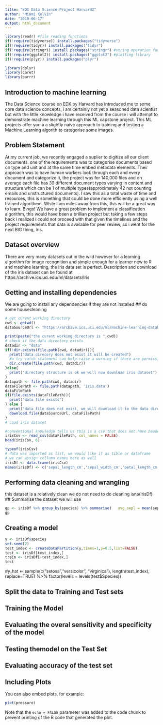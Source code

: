 ```yaml
---
title: "EDX Data Science Project HarvardX"
author: "Miami Kelvin"
date: "2019-06-17"
output: html_document
---
```


```r

library(readr) #file reading functions
if(!require(tidyverse)) install.packages("tidyverse") 
if(!require(tidyr)) install.packages("tidyr")
if(!require(stringr)) install.packages("stringr") #string operation functions
if(!require(ggplot2)) install.packages("ggplot2") #plotting library
if(!require(plyr)) install.packages("plyr")

library(dplyr)
library(caret)
library(purrr)
```

## Introduction to machine learning
The Data Science course on EDX by Harvard has introduced me to some core data science concepts, i am certainly not yet a seasoned data scientist but with the little knowledge i have received from the course i will attempt to demonstrate machine learning through this ML capstone project.
This ML projects offer you a a slightly naive approach to training and testing a Machine Learning algorith to categorise some images. 

## Problem Statement

At my current job, we recently engaged a suplier to digitize all our client documents. one of the requirements was to categorise documents based on type and unit and at the same time embed metadata elements. Their approach was to have human workers look through each and every document and categorize it, the project was for 140,000 files and on average each file has 30 different document types varying in content and structure which can be 1 of multiple types(approximately 42 not counting emails and unstructured documents). I saw this as a total waste of time and resources, this is something that could be done more efficiently using a well trained algorithem. While I am miles away from this, this will be a great way to learn. 
Bingo! We have a great problem to implement a classification algorithm, this would have been a brillian project but taking a few steps back i realized i could not proceed with that given the timelines and the project requirements that data is available for peer review, so i went for the next BIG thing, Iris.

## Dataset overview
There are very many datasets out in the wild however for a learning algorithm for image recognition and simple enough for a learner new to R and machine learning, the Iris data set is perfect. 
Description and download of the iris dataset can be found at https://archive.ics.uci.edu/ml/datasets/Iris



## Getting and installing dependencies
We are going to install any dependencies if they are not installed
## do some housecleaning
```r

# get curent working directory
cwd <- getwd()
dataSourceUrl <- "https://archive.ics.uci.edu/ml/machine-learning-databases/iris/iris.data"

print(paste("the curent working directory is ",cwd))
# check if the data directory exists
datadir <- "data"
if(!dir.exists(file.path(cwd, datadir))){
  print("data direcory does not exist it will be created")
  #a try catch statement can help raise a warning if there are permission issues
  dir.create(file.path(cwd, datadir))
}else{
  print("directory structure is ok we will now download iris dataset")
}
datapath <- file.path(cwd, datadir)
dataFilePath <- file.path(datapath, 'iris.data')
dataFilePath
if(file.exists(dataFilePath)){
  print("data file exists")
} else {
  print("data file does not exist, we will download it to the data directory")
  download.file(dataSourceUrl, dataFilePath)
}
# Load iris dataset

#conventional knowledge tells us this is a csv that does not have headers but we will preview it all the same
irisCsv <- read_csv(dataFilePath, col_names = FALSE)
head(irisCsv, 6)

typeof(irisCsv)
# data was imported as list, we would like it as tible or dataframe
# we can assign collumn names here as well
irisDf <- data.frame(irisCsv)
names(irisDf) <- c('sepal_length_cm','sepal_width_cm','petal_length_cm','petal_width_cm', 'species')

```
## Performing data cleaning and wrangling 
this dataset is a relatively clean we do not need to do cleaning
isna(irisDf)
## Summarise the dataset we will use

```r
gp <- irisDf %>% group_by(species) %>% summarise(	avg_sepl = mean(sepal_length_cm), sd_sepl = sd(sepal_length_cm))
gp
```
## Creating a model
```r
y <- irisDf$species
set.seed(2)
test_index <- createDataPartition(y,times=1,p=0.5,list=FALSE)
test <- irisDf[test_index,]
train <- irisDf[-test_index,]
test
```

#y_hat <- sample(c("setosa","versicolor", "virginica"), length(test_index), replace=TRUE) %>% factor(levels = levels(test$Species))


## Split the data to Training and Test sets


## Training the Model


## Evaluating the overal sensitivity and specificity of the model


## Testing themodel on the Test Set


## Evaluating accuracy of the test set


## Including Plots

You can also embed plots, for example:

```r
plot(pressure)
```

Note that the `echo = FALSE` parameter was added to the code chunk to prevent printing of the R code that generated the plot.

